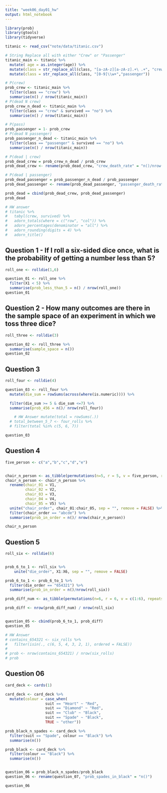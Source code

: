 ```yaml
---
title: "week06_day01_hw"
output: html_notebook
---
```


```r
library(prob)
library(gtools)
library(tidyverse)

```

```r
titanic <- read_csv("note/data/titanic.csv")

```
```r
# String Replace all with either "Crew" or "Passenger"
titanic_main <- titanic %>% 
  mutate( age = as.integer(age)) %>% 
  mutate(class = str_replace_all(class, "[a-zA-z][a-zA-z].+\ .+", "crew")) %>% 
  mutate(class = str_replace_all(class, "[0-9]\\w+","passenger"))

# P(crew)
prob_crew <- titanic_main %>% 
  filter(class == "crew") %>% 
  summarise(n() / nrow(titanic_main)) 
# P(dead N crew)
prob_crew_n_dead <- titanic_main %>% 
  filter(class == "crew" & survived == "no") %>% 
  summarise(n() / nrow(titanic_main))

# P(pass)
prob_passenger = 1- prob_crew
# P(dead N passenger)
prob_passenger_n_dead <- titanic_main %>% 
  filter(class == "passenger" & survived == "no") %>% 
  summarise(n() / nrow(titanic_main)) 
```

```r
# P(dead | crew)
prob_dead_crew = prob_crew_n_dead / prob_crew
prob_dead_crew <- rename(prob_dead_crew, "crew_death_rate" = "n()/nrow(titanic_main)")

# P(dead | passenger)
prob_dead_passenger = prob_passenger_n_dead / prob_passenger
prob_dead_passenger <- rename(prob_dead_passenger, "passenger_death_rate" = "n()/nrow(titanic_main)")

prob_dead = cbind(prob_dead_crew, prob_dead_passenger)
prob_dead
```

```r
# HW answer
# titanic %>%
#   tabyl(crew, survived) %>%
#   adorn_totals(where = c("row", "col")) %>%
#   adorn_percentages(denominator = "all") %>%
#   adorn_rounding(digits = 4) %>%
#   adorn_title()
```

## Question 1 - If I roll a six-sided dice once, what is the probability of getting a number less than 5?
```r
roll_one <- rolldie(1,6)

question_01 <- roll_one %>% 
  filter(X1 < 5) %>% 
  summarise(prob_less_than_5 = n() / nrow(roll_one))
question_01
```
## Question 2 - How many outcomes are there in the sample space of an experiment in which we toss three dice?
```r
roll_three <- rolldie(3)

question_02 <- roll_three %>% 
  summarise(sample_space = n())
question_02
```
## Question 3
```r
roll_four <- rolldie(4)

question_03 <- roll_four %>% 
  mutate(die_sum = rowSums(across(where(is.numeric)))) %>% 

  filter(die_sum >= 5 & die_sum <=7) %>% 
  summarise(prob_456 = n()/ nrow(roll_four))

    # HW Answer mutate(total = rowSums(.))
  # total_between_5_7 <- four_rolls %>%
  # filter(total %in% c(5, 6, 7))

question_03
```
## Question 4
```r
five_person <- c("a","b","c","d","e")


chair_n_person <- as_tibble(permutations(n=5, r = 5, v = five_person, repeats.allowed = FALSE))
chair_n_person <- chair_n_person %>% 
  rename(chair_01 = V1,
         chair_02 = V2,
         chair_03 = V3,
         chair_04 = V4,
         chair_05 = V5) %>% 
  unite("chair_order", chair_01:chair_05, sep = "", remove = FALSE) %>% 
  filter(chair_order == "abcde") %>% 
  summarise(prob_in_order = n()/ nrow(chair_n_person))

chair_n_person
```
## Question 5
```r
roll_six <- rolldie(6)


prob_6_to_1 <- roll_six %>% 
    unite("die_order", X1:X6, sep = "", remove = FALSE)

prob_6_to_1 <- prob_6_to_1 %>% 
  filter(die_order == "654321") %>% 
  summarise(prob_in_order = n()/nrow(roll_six))

prob_diff_num <- as_tibble(permutations(n=6, r = 6, v = c(1:6), repeats.allowed = FALSE))

prob_diff <- nrow(prob_diff_num) / nrow(roll_six)


question_05 <- cbind(prob_6_to_1, prob_diff)
question_05

# HW Answer
# contains_654321 <- six_rolls %>%
#   filter(isin(., c(6, 5, 4, 3, 2, 1), ordered = FALSE))
# 
# prob <- nrow(contains_654321) / nrow(six_rolls)
# prob

```
## Question 06
```r
card_deck <- cards(1)

card_deck <- card_deck %>% 
  mutate(colour = case_when( 
                  suit == "Heart" ~ "Red",
                  suit == "Diamond" ~ "Red",
                  suit == "Club" ~ "Black",
                  suit == "Spade" ~ "Black",
                  TRUE ~ "other"))

prob_black_n_spades <- card_deck %>% 
  filter(suit == "Spade", colour == "Black") %>% 
  summarise(n())

prob_black <- card_deck %>% 
  filter(colour == "Black") %>% 
  summarise(n())


question_06 = prob_black_n_spades/prob_black
question_06 <- rename(question_07, "prob_spades_in_black" = "n()")

question_06
```



